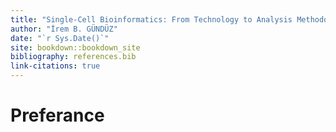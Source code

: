 ```yaml
--- 
title: "Single-Cell Bioinformatics: From Technology to Analysis Methodologies "
author: "İrem B. GÜNDÜZ"
date: "`r Sys.Date()`"
site: bookdown::bookdown_site
bibliography: references.bib  
link-citations: true
---
```


# Preferance {-}

